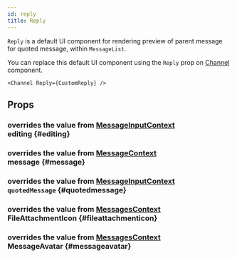 ```yaml
---
id: reply
title: Reply
---
```





`Reply` is a default UI component for rendering preview of parent message for quoted message, within `MessageList`.

You can replace this default UI component using the `Reply` prop on [Channel](../core-components/channel.mdx) component.

```tsx
<Channel Reply={CustomReply} />
```

## Props

### <div class="description">overrides the value from [MessageInputContext](../contexts/message_input_context.mdx#editing)</div> editing {#editing}

<Editing />

### <div class="description">overrides the value from [MessageContext](../contexts/message_context.mdx#message)</div> message {#message}

<MessageProp />

### <div class="description">overrides the value from [MessageInputContext](../contexts/message_input_context.mdx#quotedMessage)</div> `quotedMessage` {#quotedmessage}

<QuotedMessage />

### <div class="description">overrides the value from [MessagesContext](../contexts/messages_context.mdx#FileAttachmentIcon)</div> FileAttachmentIcon {#fileattachmenticon}

<FileAttachmentIcon />

### <div class="description">overrides the value from [MessagesContext](../contexts/messages_context.mdx#MessageAvatar)</div> MessageAvatar {#messageavatar}

<MessageAvatar />
